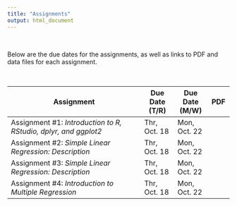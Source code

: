 ```yaml
---
title: "Assignments"
output: html_document
---
```


<br />


Below are the due dates for the assignments, as well as links to PDF and data files for each assignment.

<br />

<table class="table">

<thead>
<tr>
<th style="width:60%;">Assignment</th>
<th style="width:15%;">Due Date (T/R)</th>
<th style="width:15%;">Due Date (M/W)</th>
<th style="width:10%;text-align:center">PDF</th>
</tr>
</thead>

<tbody>

<tr>
<td>Assignment \#1: *Introduction to R, RStudio, dplyr, and ggplot2*</td>
<td>Thr, Oct. 18</td>
<td>Mon, Oct. 22</td>
<td align="center"><font color="f1f1f1"><a href="https://github.com/zief0002/epsy-8251/raw/master/assignments/assignment-01-intro-to-r.pdf"><i class="fas fa-file-pdf fa-lg"></i></a></font></td>
</tr>

<tr>
<td>Assignment \#2: *Simple Linear Regression: Description*</td>
<td>Thr, Oct. 18</td>
<td>Mon, Oct. 22</td>
<td align="center"><font color="f1f1f1"><a href="https://github.com/zief0002/epsy-8251/raw/master/assignments/assignment-02-simple-regression-description.pdf"><i class="fas fa-file-pdf fa-lg"></i></a></font></td>
</tr>

<tr>
<td>Assignment \#3: *Simple Linear Regression: Description*</td>
<td>Thr, Oct. 18</td>
<td>Mon, Oct. 22</td>
<td align="center"><font color="f1f1f1"><a href="https://github.com/zief0002/epsy-8251/raw/master/assignments/assignment-03-simple-regression-inference.pdf"><i class="fas fa-file-pdf fa-lg"></i></a></font></td>
</tr>

<tr>
<td>Assignment \#4: *Introduction to Multiple Regression*</td>
<td>Thr, Oct. 18</td>
<td>Mon, Oct. 22</td>
<td align="center"><font color="f1f1f1"><a href="https://github.com/zief0002/epsy-8251/raw/master/assignments/assignment-04-introduction-to-multiple-regression.pdf"><i class="fas fa-file-pdf fa-lg"></i></a></font></td>
</tr>

</tbody>
</table>



